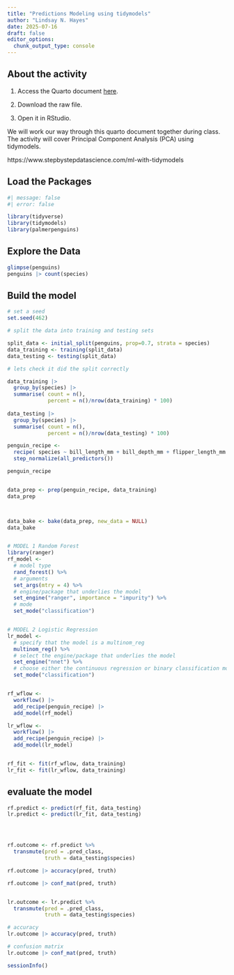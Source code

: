 ```yaml
---
title: "Predictions Modeling using tidymodels"
author: "Lindsay N. Hayes"
date: 2025-07-16
draft: false
editor_options: 
  chunk_output_type: console
---
```


## About the activity

1)  Access the Quarto document [here](https://github.com/lindsaynhayes/introR2025/blob/main/activities/classwork05/PCA_Penguins.qmd).

2)  Download the raw file.

3) Open it in RStudio.

We will work our way through this quarto document together during class. The activity will cover Principal Component Analysis (PCA) using tidymodels.


https://www.stepbystepdatascience.com/ml-with-tidymodels



## Load the Packages
```r
#| message: false
#| error: false

library(tidyverse)
library(tidymodels)
library(palmerpenguins)

```

## Explore the Data
```r

glimpse(penguins)
penguins |> count(species)

```

## Build the model
```r
# set a seed
set.seed(462)

# split the data into training and testing sets

split_data <- initial_split(penguins, prop=0.7, strata = species)
data_training <- training(split_data)
data_testing <- testing(split_data)

# lets check it did the split correctly

data_training |> 
  group_by(species) |>
  summarise( count = n(),
             percent = n()/nrow(data_training) * 100)
  
data_testing |> 
  group_by(species) |>
  summarise( count = n(),
             percent = n()/nrow(data_testing) * 100)

penguin_recipe <-
  recipe( species ~ bill_length_mm + bill_depth_mm + flipper_length_mm + body_mass_g, data = penguins) %>%
  step_normalize(all_predictors())

penguin_recipe


data_prep <- prep(penguin_recipe, data_training)
data_prep



data_bake <- bake(data_prep, new_data = NULL)
data_bake


# MODEL 1 Random Forest
library(ranger)
rf_model <- 
  # model type
  rand_forest() %>%
  # arguments
  set_args(mtry = 4) %>%
  # engine/package that underlies the model
  set_engine("ranger", importance = "impurity") %>%
  # mode
  set_mode("classification") 


# MODEL 2 Logistic Regression
lr_model <- 
  # specify that the model is a multinom_reg
  multinom_reg() %>%
  # select the engine/package that underlies the model
  set_engine("nnet") %>%
  # choose either the continuous regression or binary classification mode
  set_mode("classification") 


rf_wflow <- 
  workflow() |>
  add_recipe(penguin_recipe) |>
  add_model(rf_model)

lr_wflow <- 
  workflow() |>
  add_recipe(penguin_recipe) |>
  add_model(lr_model)


rf_fit <- fit(rf_wflow, data_training)
lr_fit <- fit(lr_wflow, data_training)
```

## evaluate the model
```r

rf.predict <- predict(rf_fit, data_testing)
lr.predict <- predict(lr_fit, data_testing)




rf.outcome <- rf.predict %>%
  transmute(pred = .pred_class,
            truth = data_testing$species)

rf.outcome |> accuracy(pred, truth)

rf.outcome |> conf_mat(pred, truth)


lr.outcome <- lr.predict %>%
  transmute(pred = .pred_class,
            truth = data_testing$species)

# accuracy
lr.outcome |> accuracy(pred, truth)

# confusion matrix
lr.outcome |> conf_mat(pred, truth)

```

```r
sessionInfo()
```

